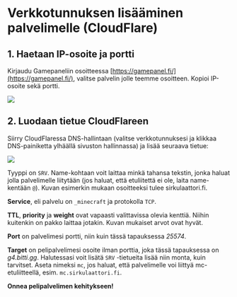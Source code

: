 # Verkkotunnuksen lisääminen palvelimelle (CloudFlare)

## 1. Haetaan IP-osoite ja portti

Kirjaudu Gamepaneliin osoitteessa
[https://gamepanel.fi/](https://gamepanel.fi/), valitse palvelin jolle teemme
osoitteen. Kopioi IP-osoite sekä portti.

![](https://docs.bittivirta.fi/assets/docs/img/crisp/image_1pifx1h.webp)

## 2. Luodaan tietue CloudFlareen

Siirry CloudFlaressa DNS-hallintaan (valitse verkkotunnuksesi ja klikkaa
DNS-painiketta ylhäällä sivuston hallinnassa) ja lisää seuraava tietue:

![](https://docs.bittivirta.fi/assets/docs/img/crisp/image_15633yb.webp)

Tyyppi on `SRV`. Name-kohtaan voit laittaa minkä tahansa tekstin, jonka haluat
jolla palvelimelle liitytään (jos haluat, että etuliitettä ei ole, laita
name-kentään `@`). Kuvan esimerkin mukaan osoitteeksi tulee sirkulaattori.fi.

**Service**, eli palvelu on `_minecraft` ja protokolla `TCP`.

**TTL**, **priority** ja **weight** ovat vapaasti valittavissa olevia kenttiä.
Niihin kuitenkin on pakko laittaa jotakin. Kuvan mukaiset arvot ovat hyvät.

**Port** on palvelimesi portti, niin kuin tässä tapauksessa _25574_.

**Target** on pelipalvelimesi osoite ilman porttia, joka tässä tapauksessa on
_g4.bitti.gg_. Halutessasi voit lisätä `SRV` -tietueita lisää niin monta, kuin
tarvitset. Aseta nimeksi `mc`, jos haluat, että palvelimelle voi liittyä
mc-etuliitteellä, esim. `mc.sirkulaattori.fi`.

**Onnea pelipalvelimen kehitykseen!**
